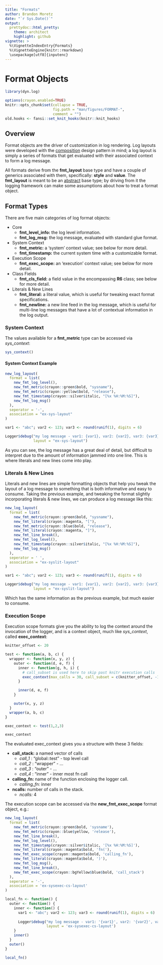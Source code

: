 ```yaml
---
title: "Formats"
author: Brandon Moretz
date: "`r Sys.Date()`"
output:
  prettydoc::html_pretty:
    theme: architect
    highlight: github
vignette: >
  %\VignetteIndexEntry{Formats}
  %\VignetteEngine{knitr::rmarkdown}
  \usepackage[utf8]{inputenc}
---
```


# Format Objects

```r
library(dyn.log)
```

```r
options(crayon.enabled=TRUE)
knitr::opts_chunk$set(collapse = TRUE,
                      fig.path = "man/figures/FORMAT-",
                      comment = "")
old.hooks <- fansi::set_knit_hooks(knitr::knit_hooks)
```

## Overview

Format objects are the driver of customization in log rendering. Log layouts were developed with the [composition](https://en.wikipedia.org/wiki/Composite_pattern) design pattern in mind; a log layout is simply a series of formats that get evaluated with their associated context to form a log message.

All formats derive from the **fmt_layout** base type and have a couple of generics associated with them, specifically: **style** and **value**. The **fmt_layout** is meant to be an [abstract](https://en.wikipedia.org/wiki/Abstract_type) base type; by driving from it the logging framework can make some assumptions about how to treat a format object.

## Format Types

There are five main categories of log format objects:

* Core
  + **fmt_level_info:** the log level information.
  + **fmt_log_msg:** the log message, evaluated with standard glue format.
* System Context
  + **fmt_metric:** a 'system' context value; see below for more detail.
  + **fmt_timestamp:** the current system time with a customizable format.
* Execution Scope
  + **fmt_exec_scope:** an 'execution' context value; see below for more detail.
* Class Fields
  + **fmt_cls_field:** a field value in the encompassing **R6** class; see below for more detail.
* Literals & New Lines
  + **fmt_literal:** a literal value, which is useful for tweaking exact format specifications.
  + **fmt_newline:** a new line feed in the log message, which is useful for multi-line log messages that have a lot of contextual information in the log output.
  
### System Context

The values available for a **fmt_metric** type can be accessed via *sys_context*:

```r
sys_context()
```

#### System Context Example

```r
new_log_layout(
  format = list(
    new_fmt_log_level(),
    new_fmt_metric(crayon::green$bold, "sysname"),
    new_fmt_metric(crayon::yellow$bold, "release"),
    new_fmt_timestamp(crayon::silver$italic, "[%x %H:%M:%S]"),
    new_fmt_log_msg()
  ),
  seperator = '-',
  association = "ex-sys-layout"
)

var1 <- "abc"; var2 <- 123; var3 <- round(runif(1), digits = 6)

Logger$debug("my log message - var1: {var1}, var2: {var2}, var3: {var3}", 
             layout = "ex-sys-layout")
```

As you can see, the log message has a great deal of detail, but difficult to interpret due to the amount of information jammed into one line. This is where literals and new lines come into play.

### Literals & New Lines

Literals and new lines are simple formatting objects that help you tweak the layout of a log message to something that is both informative and easy to consume. Taking the previous example, and tweaking the format slightly incorporating literals & new lines, we can produce a log message like this:

```r
new_log_layout(
  format = list(
    new_fmt_metric(crayon::green$bold, "sysname"),
    new_fmt_literal(crayon::magenta, "["),
    new_fmt_metric(crayon::blue$bold, "release"),
    new_fmt_literal(crayon::magenta, "]"),
    new_fmt_line_break(),
    new_fmt_log_level(),
    new_fmt_timestamp(crayon::silver$italic, "[%x %H:%M:%S]"),
    new_fmt_log_msg()
  ),
  seperator = ' ',
  association = "ex-syslit-layout"
)

var1 <- "abc"; var2 <- 123; var3 <- round(runif(1), digits = 6)

Logger$debug("my log message - var1: {var1}, var2: {var2}, var3: {var3}", 
             layout = "ex-syslit-layout")
```

Which has the same information as the previous example, but much easier to consume.

### Execution Scope

Execution scope formats give you the ability to log the context around the invocation of the logger, and is a 
context object, much like *sys_context*, called **exec_context**:

```r
knitter_offset <- 20
```

```r
test <- function(a, b, c) {
  wrapper <- function(x, y, z) {
    outer <- function(d, e, f) {
      inner <- function(g, h, i) {
        # call_subset is used here to skip past knitr execution calls
        exec_context(max_calls = 30, call_subset = c(knitter_offset, -1))
      }

      inner(d, e, f)
    }

    outer(x, y, z)
  }
  wrapper(a, b, c)
}

exec_context <- test(1,2,3)
```

```r
exec_context
```

The evaluated exec_context gives you a structure with these 3 fields:

* **call_stack:** a named vector of calls
  + *call_1* : "global::test" - top level call
  + *call_2* : "wrapper" - ...
  + *call_3* : "outer" - ...
  + *call_4* : "inner" - inner most fn call
* **calling_fn:** name of the function enclosing the logger call.
  + *calling_fn:* inner
* **ncalls:** number of calls in the stack.
  + *ncalls:* 4

The execution scope can be accessed via the **new_fmt_exec_scope** format object, e.g.:

```r
new_log_layout(
  format = list(
    new_fmt_metric(crayon::green$bold, 'sysname'),
    new_fmt_metric(crayon::blue$yellow, 'release'),
    new_fmt_line_break(),
    new_fmt_log_level(),
    new_fmt_timestamp(crayon::silver$italic, '[%x %H:%M:%S]'),
    new_fmt_literal(crayon::magenta$bold, 'fn('),
    new_fmt_exec_scope(crayon::magenta$bold, 'calling_fn'),
    new_fmt_literal(crayon::magenta$bold, ')'),
    new_fmt_log_msg(),
    new_fmt_line_break(),
    new_fmt_exec_scope(crayon::bgYellow$blue$bold, 'call_stack')
  ),
  seperator = '-',
  association = 'ex-sysexec-cs-layout'
)

local_fn <- function() {
  outer <- function() {
    inner <- function() {
      var1 <- "abc"; var2 <- 123; var3 <- round(runif(1), digits = 6)
      
      Logger$debug("my log message - var1: '{var1}', var2: '{var2}', var3: '{var3}'", 
                   layout = 'ex-sysexec-cs-layout')
    }
    inner()
  }
  outer()
}

local_fn()
```

